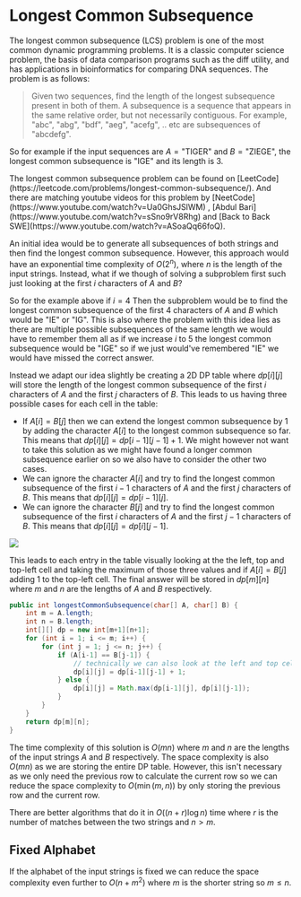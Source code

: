 
# Longest Common Subsequence

The longest common subsequence (LCS) problem is one of the most common dynamic programming problems. It is a classic computer science problem, 
the basis of data comparison programs such as the diff utility, and has applications in bioinformatics for comparing DNA sequences. The problem 
is as follows:

> Given two sequences, find the length of the longest subsequence present in both of them. A subsequence is a sequence that appears in the 
same relative order, but not necessarily contiguous. For example, "abc", "abg", "bdf", "aeg", "acefg", .. etc are subsequences of "abcdefg". 

So for example if the input sequences are $A=\text{"TIGER"}$ and $B=\text{"ZIEGE"}$, the longest common subsequence is "IGE" and its length is 3.

<Callout type="info">
    The longest common subsequence problem can be found on [LeetCode](https://leetcode.com/problems/longest-common-subsequence/). And there 
    are matching youtube videos for this problem by [NeetCode](https://www.youtube.com/watch?v=Ua0GhsJSlWM)
    , [Abdul Bari](https://www.youtube.com/watch?v=sSno9rV8Rhg)
    and [Back to Back SWE](https://www.youtube.com/watch?v=ASoaQq66foQ).
</Callout>

An initial idea would be to generate all subsequences of both strings and then find the longest common subsequence. However, this approach 
would have an exponential time complexity of $O(2^n)$, where $n$ is the length of the input strings. Instead, what if we though of solving a subproblem 
first such just looking at the first $i$ characters of $A$ and $B$? 

So for the example above if $i=4$ Then the subproblem would be to find the longest common subsequence of the first 4 characters of $A$ and $B$ which 
would be "IE" or "IG". This is also where the problem with this idea lies as there are multiple possible subsequences of the same length we would 
have to remember them all as if we increase $i$ to 5 the longest common subsequence would be "IGE" so if we just would've remembered "IE" we would 
have missed the correct answer.

Instead we adapt our idea slightly be creating a 2D DP table where $dp[i][j]$ will store the length of the longest common subsequence of the first 
$i$ characters of $A$ and the first $j$ characters of $B$. This leads to us having three possible cases for each cell in the table:
- If $A[i]=B[j]$ then we can extend the longest common subsequence by 1 by adding the character $A[i]$ to the longest common subsequence so far. 
This means that $dp[i][j]=dp[i-1][j-1]+1$. We might however not want to take this solution as we might have found a longer common subsequence 
earlier on so we also have to consider the other two cases.
- We can ignore the character $A[i]$ and try to find the longest common subsequence of the first $i-1$ characters of $A$ and the first $j$
characters of $B$. This means that $dp[i][j]=dp[i-1][j]$.
- We can ignore the character $B[j]$ and try to find the longest common subsequence of the first $i$ characters of $A$ and the first $j-1$
characters of $B$. This means that $dp[i][j]=dp[i][j-1]$.

<Image
    src="/cs/dpLCS.png"
    caption="The DP table for the longest common subsequence problem."
    width={300}
/>


This leads to each entry in the table visually looking at the the left, top and top-left cell and taking the maximum of those three values and if 
$A[i]=B[j]$ adding 1 to the top-left cell. The final answer will be stored in $dp[m][n]$ where $m$ and $n$ are the lengths of $A$ and $B$ respectively.

```java
public int longestCommonSubsequence(char[] A, char[] B) {
    int m = A.length;
    int n = B.length;
    int[][] dp = new int[m+1][n+1];
    for (int i = 1; i <= m; i++) {
        for (int j = 1; j <= n; j++) {
            if (A[i-1] == B[j-1]) {
                // technically we can also look at the left and top cell values and pick the max but it is not necessary
                dp[i][j] = dp[i-1][j-1] + 1;
            } else {
                dp[i][j] = Math.max(dp[i-1][j], dp[i][j-1]);
            }
        }
    }
    return dp[m][n];
}
```

The time complexity of this solution is $O(mn)$ where $m$ and $n$ are the lengths of the input strings $A$ and $B$ respectively. The space complexity 
is also $O(mn)$ as we are storing the entire DP table. However, this isn't necessary as we only need the previous row to calculate the current row 
so we can reduce the space complexity to $O(\min(m,n))$ by only storing the previous row and the current row.

There are better algorithms that do it in $O((n+r) \log n)$ time where $r$ is the number of matches between the two strings and $n > m$.

## Fixed Alphabet

If the alphabet of the input strings is fixed we can reduce the space complexity even further to $O(n + m^2)$ where $m$ is the shorter string so 
$m \leq n$.